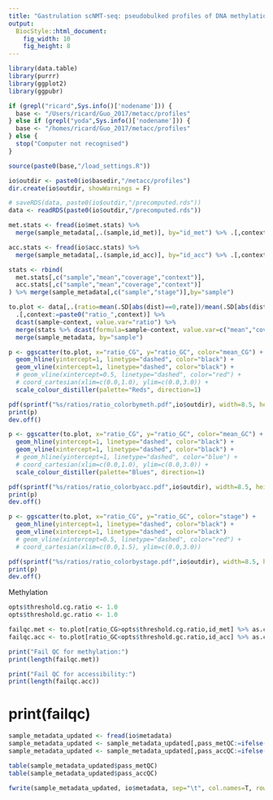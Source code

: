 ```yaml
---
title: "Gastrulation scNMT-seq: pseudobulked profiles of DNA methylation and chromatin accessibility"
output: 
  BiocStyle::html_document: 
    fig_width: 10
    fig_height: 8
---
```


```r
library(data.table)
library(purrr)
library(ggplot2)
library(ggpubr)
```

<!-- Define I/O and options -->

```r
if (grepl("ricard",Sys.info()['nodename'])) {
  base <- "/Users/ricard/Guo_2017/metacc/profiles"
} else if (grepl("yoda",Sys.info()['nodename'])) {
  base <- "/homes/ricard/Guo_2017/metacc/profiles"
} else {
  stop("Computer not recognised")
}

source(paste0(base,"/load_settings.R"))

io$outdir <- paste0(io$basedir,"/metacc/profiles")
dir.create(io$outdir, showWarnings = F)
```

<!-- Load pre-computed object -->

```r
# saveRDS(data, paste0(io$outdir,"/precomputed.rds"))
data <- readRDS(paste0(io$outdir,"/precomputed.rds"))
```

<!-- Load genome-wide global methylation and accessibility rates -->

```r
met.stats <- fread(io$met.stats) %>%
  merge(sample_metadata[,.(sample,id_met)], by="id_met") %>% .[,context:="CG"]

acc.stats <- fread(io$acc.stats) %>%
  merge(sample_metadata[,.(sample,id_acc)], by="id_acc") %>% .[,context:="GC"]

stats <- rbind(
  met.stats[,c("sample","mean","coverage","context")],
  acc.stats[,c("sample","mean","coverage","context")]
) %>% merge(sample_metadata[,c("sample","stage")],by="sample")
```

<!-- Calculate CG and GC ratio -->

```r
to.plot <- data[,.(ratio=mean(.SD[abs(dist)==0,rate])/mean(.SD[abs(dist)==2000,rate])), by=c("sample","context")] %>%
  .[,context:=paste0("ratio_",context)] %>%
  dcast(sample~context, value.var="ratio") %>% 
  merge(stats %>% dcast(formula=sample~context, value.var=c("mean","coverage")), by="sample") %>%
  merge(sample_metadata, by="sample")
```

<!-- Plot CG ratio vs GC ratio -->

```r
p <- ggscatter(to.plot, x="ratio_CG", y="ratio_GC", color="mean_CG") +
  geom_hline(yintercept=1, linetype="dashed", color="black") +
  geom_vline(xintercept=1, linetype="dashed", color="black") +
  # geom_vline(xintercept=0.5, linetype="dashed", color="red") +
  # coord_cartesian(xlim=c(0.0,1.0), ylim=c(0.0,3.0)) +
  scale_colour_distiller(palette="Reds", direction=1)

pdf(sprintf("%s/ratios/ratio_colorbymeth.pdf",io$outdir), width=8.5, height=5)
print(p)
dev.off()
```

```r
p <- ggscatter(to.plot, x="ratio_CG", y="ratio_GC", color="mean_GC") +
  geom_hline(yintercept=1, linetype="dashed", color="black") +
  geom_vline(xintercept=1, linetype="dashed", color="black") +
  # geom_hline(yintercept=1, linetype="dashed", color="blue") +
  # coord_cartesian(xlim=c(0.0,1.0), ylim=c(0.0,3.0)) +
  scale_colour_distiller(palette="Blues", direction=1)

pdf(sprintf("%s/ratios/ratio_colorbyacc.pdf",io$outdir), width=8.5, height=5)
print(p)
dev.off()
```


```r
p <- ggscatter(to.plot, x="ratio_CG", y="ratio_GC", color="stage") +
  geom_hline(yintercept=1, linetype="dashed", color="black") +
  geom_vline(xintercept=1, linetype="dashed", color="black")
  # geom_vline(xintercept=0.5, linetype="dashed", color="red") +
  # coord_cartesian(xlim=c(0.0,1.5), ylim=c(0.0,3.0))

pdf(sprintf("%s/ratios/ratio_colorbystage.pdf",io$outdir), width=8.5, height=5)
print(p)
dev.off()
```
 
 
<!-- Update sample metadata -->
 
Methylation
```r
opts$threshold.cg.ratio <- 1.0
opts$threshold.gc.ratio <- 1.0

failqc.met <- to.plot[ratio_CG>opts$threshold.cg.ratio,id_met] %>% as.character
failqc.acc <- to.plot[ratio_GC<opts$threshold.gc.ratio,id_acc] %>% as.character

print("Fail QC for methylation:")
print(length(failqc.met))

print("Fail QC for accessibility:")
print(length(failqc.acc))
```
 
 

# print(failqc)


<!-- Update sample metadata -->
```r
sample_metadata_updated <- fread(io$metadata)
sample_metadata_updated <- sample_metadata_updated[,pass_metQC:=ifelse(id_met%in%failqc.met,F,T)]
sample_metadata_updated <- sample_metadata_updated[,pass_accQC:=ifelse(id_acc%in%failqc.acc,F,T)]
```

```r
table(sample_metadata_updated$pass_metQC)
table(sample_metadata_updated$pass_accQC)
```

```r
fwrite(sample_metadata_updated, io$metadata, sep="\t", col.names=T, row.names=F, quote=F, na="NA")
```



